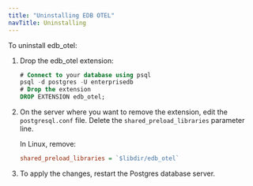 ```yaml
---
title: "Uninstalling EDB OTEL"
navTitle: Uninstalling
---
```


To uninstall edb_otel:

1. Drop the edb_otel extension: 

   ```sql
   # Connect to your database using psql
   psql -d postgres -U enterprisedb
   # Drop the extension
   DROP EXTENSION edb_otel;
   ```

1. On the server where you want to remove the extension, edit the `postgresql.conf` file. Delete the `shared_preload_libraries` parameter line.

   In Linux, remove: 

   ```ini
   shared_preload_libraries = `$libdir/edb_otel`
   ```

1. To apply the changes, restart the Postgres database server.